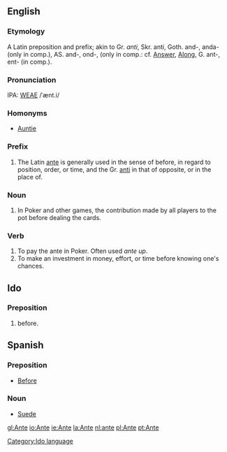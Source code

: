 ==English==
===Etymology===
A Latin preposition and prefix; akin to Gr. ''anti'', Skr. anti, Goth. and-, anda- (only in comp.), AS. and-, ond-, (only in comp.: cf. [[Answer]], [[Along]], G. ant-, ent- (in comp.).

===Pronunciation===
IPA: [[WEAE]] /ˈænt.i/

===Homonyms===
* [[Auntie]]

===Prefix===
# The Latin [[ante]] is generally used in the sense of before, in regard to position, order, or time, and the Gr. [[anti]] in that of opposite, or in the place of.
<!-- material copied from Webster's Revised Unabridged Dictionary (1913) -->

===Noun===
# In Poker and other games, the contribution made by all players to the pot before dealing the cards.

===Verb===
# To pay the ante in Poker.  Often used ''ante up''.
# To make an investment in money, effort, or time before knowing one's chances.

==Ido==
[[Category:Ido language]]
===Preposition===
# before.

==Spanish==
===Preposition===
* [[Before]]

===Noun===
*[[Suede]]

[[gl:Ante]]
[[io:Ante]]
[[ie:Ante]]
[[la:Ante]]
[[nl:ante]]
[[pl:Ante]]
[[pt:Ante]]
